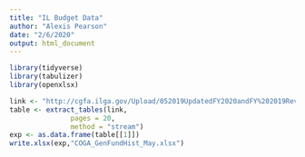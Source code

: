 ```yaml
---
title: "IL Budget Data"
author: "Alexis Pearson"
date: "2/6/2020"
output: html_document
---
```

```r
library(tidyverse)
library(tabulizer)
library(openxlsx)
```

```r
link <- "http://cgfa.ilga.gov/Upload/052019UpdatedFY2020andFY%202019RevenueEstimates.pdf"
table <- extract_tables(link,
               pages = 20,
               method = "stream")
exp <- as.data.frame(table[[1]])
write.xlsx(exp,"COGA_GenFundHist_May.xlsx")
```